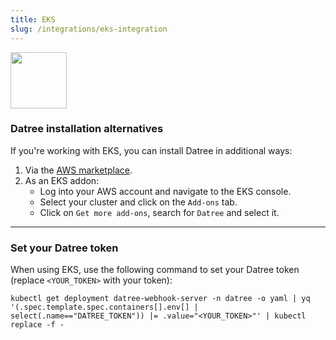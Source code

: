 ```yaml
---
title: EKS
slug: /integrations/eks-integration
---
```


<img display="block" margin="auto" width="90rem" src="/img/built-in-rules/EKS.png" />

### Datree installation alternatives

If you're working with EKS, you can install Datree in additional ways:
1. Via the [AWS marketplace](https://aws.amazon.com/marketplace/pp/prodview-x3bz6wjgnfxu4).
2. As an EKS addon:
    * Log into your AWS account and navigate to the EKS console.
    * Select your cluster and click on the `Add-ons` tab.
    * Click on `Get more add-ons`, search for `Datree` and select it.
     
---

### Set your Datree token

When using EKS, use the following command to set your Datree token (replace `<YOUR_TOKEN>` with your token):

```terminal
kubectl get deployment datree-webhook-server -n datree -o yaml | yq '(.spec.template.spec.containers[].env[] | select(.name=="DATREE_TOKEN")) |= .value="<YOUR_TOKEN>"' | kubectl replace -f -
```